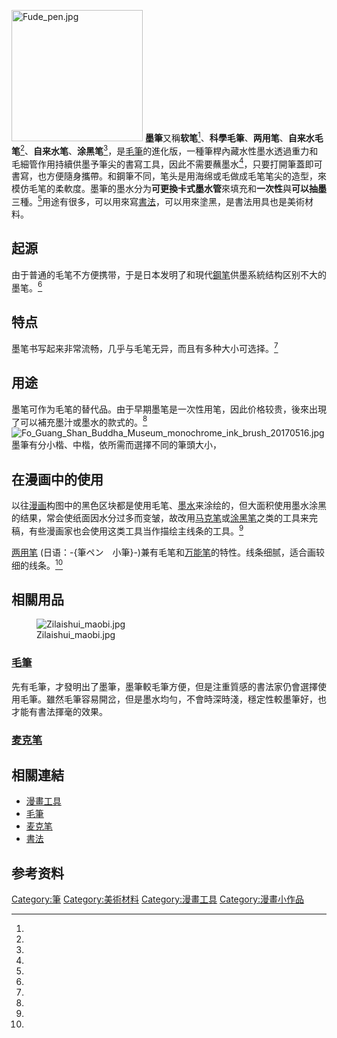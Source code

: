 {{命名}}
[[File:Fude_pen.jpg|210px]]
'''墨筆'''又稱'''软笔'''<ref name="hai" />、'''科學毛筆'''、'''两用笔'''、'''自来水毛笔'''<ref name="oran" />、'''自来水笔'''、'''涂黑笔'''<ref name="zeng" />，是[[毛筆|毛筆]]的進化版，一種筆桿內藏水性墨水透過重力和毛細管作用持續供墨予筆尖的書寫工具，因此不需要蘸墨水<ref name="oran" />，只要打開筆蓋即可書寫，也方便隨身攜帶。和鋼筆不同，笔头是用海绵或毛做成毛笔笔尖的造型，來模仿毛笔的柔軟度。墨筆的墨水分为'''可更換卡式墨水管'''來填充和'''一次性'''與'''可以抽墨'''三種。<ref name="hai" />用途有很多，可以用來寫[[東亞書法|書法]]，可以用來塗黑，是書法用具也是美術材料。

==起源==
由于普通的毛笔不方便携带，于是日本发明了和現代[[鋼笔|鋼笔]]供墨系統结构区别不大的墨笔。<ref name="hai" />

==特点==
墨笔书写起来非常流畅，几乎与毛笔无异，而且有多种大小可选择。<ref name="oran" />

==用途==
墨笔可作为毛笔的替代品。由于早期墨笔是一次性用笔，因此价格较贵，後來出現了可以補充墨汁或墨水的款式的。<ref name="oran" />
[[File:Fo_Guang_Shan_Buddha_Museum_monochrome_ink_brush_20170516.jpg|thumb]]
墨筆有分小楷、中楷，依所需而選擇不同的筆頭大小，{{Fact|使用上方便，筆頭也不會開岔，也可以得到毛筆效果。但是一陣子不使用，墨水容易乾掉，若放置方式不正確，會使墨水漏出，因此毛筆仍是書法的主流。漫畫許多部分需要塗黑，大面積的黑色就會使用墨筆，但筆頭容易因此消耗，需要經常更換筆頭，但由于不需沾墨、方便的好處，越來越多漫畫家使用此工具。在POP字體中有'''墨筆字'''，是使用墨筆來書寫，字體圓滑。|time=2011-01-30T16:32:08+00:00}}

==在漫画中的使用==
以往[[漫画|漫画]]构图中的黑色区块都是使用毛笔、[[墨水|墨水]]来涂绘的，但大面积使用墨水涂黑的结果，常会使纸面因水分过多而变皱，故改用[[马克笔|马克笔]]或[[涂黑笔|涂黑笔]]之类的工具来完稿，有些漫画家也会使用这类工具当作描绘主线条的工具。<ref name="zeng" />

[[两用笔|两用笔]] (日语：-{筆ペン　小筆}-)兼有毛笔和[[万能笔|万能笔]]的特性。线条细腻，适合画较细的线条。<ref name="chen" />

==相關用品==
[[Image:Zilaishui_maobi.jpg|thumb]]
===[[毛筆|毛筆]]===
先有毛筆，才發明出了墨筆，墨筆較毛筆方便，但是注重質感的書法家仍會選擇使用毛筆。雖然毛筆容易開岔，但是墨水均勻，不會時深時淺，穩定性較墨筆好，也才能有書法揮毫的效果。

===[[麦克笔|麦克笔]]===

==相關連結==
*[[漫畫工具|漫畫工具]]
*[[毛筆|毛筆]]
*[[麦克笔|麦克笔]]
*[[書法|書法]]

==参考资料==
{{reflist| refs= 
<ref name="zeng">曾建华. 老师来了—漫画分镜构图学. 北京: 清华大学出版社. 2009年8月:  46页. ISBN 978-7-302-20820-4 （简体中文）.</ref>
<ref name="chen">(日)美术出版社.（陈潇译）. 简单十步！教您学会话漫画. 沈阳: 辽宁科学技术出版社. 2008年10月:  83页. ISBN 978-7-5381-5566-2 （简体中文）.</ref>
<ref name="oran">Oran猪. Oran猪漫画教室. 北京: 北京邮电大学出版社. 2009年8月: 148页. ISBN 978-7-5635-2069-5 （简体中文）.</ref> 
<ref name="hai">海贝. 梦幻的女主角. 北京: 化学工业出版社. 2008年11月 . ISBN 978-7-122-03704-6 （简体中文）.</ref> 
}}
[[Category:筆|Category:筆]]
[[Category:美術材料|Category:美術材料]]
[[Category:漫畫工具|Category:漫畫工具]]
[[Category:漫畫小作品|Category:漫畫小作品]]